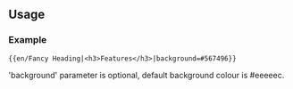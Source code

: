 <includeonly><div style="background:{{{background|#eeeeec}}}; padding:0px 5px 0px; -moz-border-radius-topright:25px; border-top-right-radius:25px;">
{{{1}}}
</div></includeonly>
<noinclude>
==Usage==

===Example===
{{en/Fancy Heading|<h3>Features</h3>|background=#567496}}

<pre>{{en/Fancy Heading|<h3>Features</h3>|background=#567496}}</pre>
'background' parameter is optional, default background colour is #eeeeec.

</noinclude>